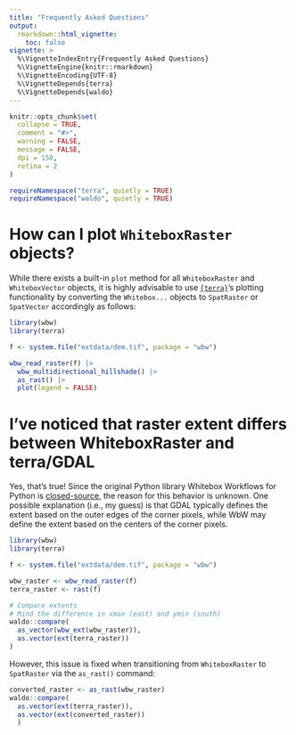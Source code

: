 ```yaml
---
title: "Frequently Asked Questions"
output: 
  rmarkdown::html_vignette:
    toc: false
vignette: >
  %\VignetteIndexEntry{Frequently Asked Questions}
  %\VignetteEngine{knitr::rmarkdown}
  %\VignetteEncoding{UTF-8}
  %\VignetteDepends{terra}
  %\VignetteDepends{waldo}
---
```


```r
knitr::opts_chunk$set(
  collapse = TRUE,
  comment = "#>",
  warning = FALSE,
  message = FALSE,
  dpi = 150,
  retina = 2
)

requireNamespace("terra", quietly = TRUE)
requireNamespace("waldo", quietly = TRUE)
```

# How can I plot `WhiteboxRaster` objects?

While there exists a built-in `plot` method for all `WhiteboxRaster` and `WhiteboxVector` objects, it is highly advisable to use [`{terra}`](https://rspatial.github.io/terra/index.html)'s plotting functionality by converting the `Whitebox...` objects to `SpatRaster` or `SpatVector` accordingly as follows:

```r
library(wbw)
library(terra)

f <- system.file("extdata/dem.tif", package = "wbw")

wbw_read_raster(f) |>
  wbw_multidirectional_hillshade() |> 
  as_rast() |> 
  plot(legend = FALSE)
```

# I've noticed that raster extent differs between WhiteboxRaster and terra/GDAL

Yes, that's true! Since the original Python library Whitebox Workflows for Python is [closed-source](https://www.whiteboxgeo.com/manual/wbw-user-manual/book/introduction.html#how-does-wbw-compare-with-related-whitebox-products), the reason for this behavior is unknown. One possible explanation (i.e., my guess) is that GDAL typically defines the extent based on the outer edges of the corner pixels, while WbW may define the extent based on the centers of the corner pixels.

```r
library(wbw)
library(terra)

f <- system.file("extdata/dem.tif", package = "wbw")

wbw_raster <- wbw_read_raster(f)
terra_raster <- rast(f)

# Compare extents
# Mind the difference in xmax (east) and ymin (south)
waldo::compare(
  as_vector(wbw_ext(wbw_raster)),
  as.vector(ext(terra_raster))
)
```

However, this issue is fixed when transitioning from `WhiteboxRaster` to `SpatRaster` via the `as_rast()` command:

```r
converted_raster <- as_rast(wbw_raster)
waldo::compare(
  as.vector(ext(terra_raster)), 
  as.vector(ext(converted_raster))
  )
```

